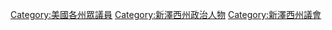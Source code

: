 [[Category:美國各州眾議員|Category:美國各州眾議員]]
[[Category:新澤西州政治人物|Category:新澤西州政治人物]]
[[Category:新澤西州議會|Category:新澤西州議會]]